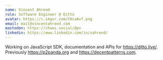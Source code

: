 ```yaml
---
name: Vincent Ahrend
role: Software Engineer @ Ditto
avatar: https://i.imgur.com/CHsaAvf.png
email: mail@vincentahrend.com
mastodon: https://chaos.social/@pv
linkedin: https://www.linkedin.com/in/vahrend/
---
```


Working on JavaScript SDK, documentation and APIs for https://ditto.live/. 
Previously https://p2panda.org and https://decentpatterns.com.
